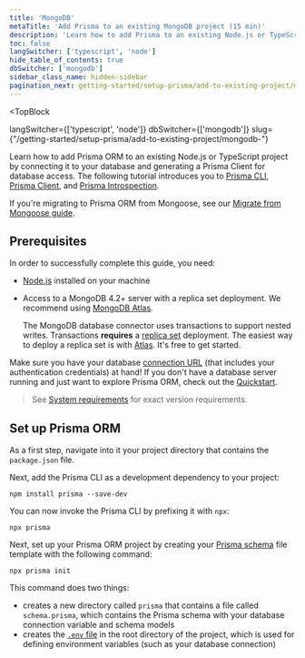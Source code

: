 ```yaml
---
title: 'MongoDB'
metaTitle: 'Add Prisma to an existing MongoDB project (15 min)'
description: 'Learn how to add Prisma to an existing Node.js or TypeScript project by connecting it to your MongoDB database and generating a Prisma Client for database access.'
toc: false
langSwitcher: ['typescript', 'node']
hide_table_of_contents: true
dbSwitcher: ['mongodb']
sidebar_class_name: hidden-sidebar
pagination_next: getting-started/setup-prisma/add-to-existing-project/mongodb/connect-your-database-node-mongodb
---
```


<TopBlock
 
  langSwitcher={['typescript', 'node']}
  dbSwitcher={['mongodb']}
  slug={"/getting-started/setup-prisma/add-to-existing-project/mongodb-"}
>

Learn how to add Prisma ORM to an existing Node.js or TypeScript project by connecting it to your database and generating a Prisma Client for database access. The following tutorial introduces you to [Prisma CLI](/orm/tools/prisma-cli), [Prisma Client](/orm/prisma-client), and [Prisma Introspection](/orm/prisma-schema/introspection).

</TopBlock>

<Admonition type="tip">

If you're migrating to Prisma ORM from Mongoose, see our [Migrate from Mongoose guide](/orm/more/migrating-to-prisma/migrate-from-mongoose).

</Admonition>

## Prerequisites

In order to successfully complete this guide, you need:

- [Node.js](https://nodejs.org/en/) installed on your machine
- Access to a MongoDB 4.2+ server with a replica set deployment. We recommend using [MongoDB Atlas](https://www.mongodb.com/cloud/atlas).

  <Admonition type="warning">

  The MongoDB database connector uses transactions to support nested writes. Transactions **requires** a [replica set](https://docs.mongodb.com/manual/tutorial/deploy-replica-set/) deployment. The easiest way to deploy a replica set is with [Atlas](https://docs.atlas.mongodb.com/getting-started/). It's free to get started.

  </Admonition>

Make sure you have your database [connection URL](/orm/reference/connection-urls) (that includes your authentication credentials) at hand! If you don't have a database server running and just want to explore Prisma ORM, check out the [Quickstart](/getting-started/quickstart).

> See [System requirements](/orm/reference/system-requirements) for exact version requirements.

## Set up Prisma ORM

As a first step, navigate into it your project directory that contains the `package.json` file.

Next, add the Prisma CLI as a development dependency to your project:

```terminal copy
npm install prisma --save-dev
```

You can now invoke the Prisma CLI by prefixing it with `npx`:

```terminal
npx prisma
```

Next, set up your Prisma ORM project by creating your [Prisma schema](/orm/prisma-schema) file template with the following command:

```terminal copy
npx prisma init
```

This command does two things:

- creates a new directory called `prisma` that contains a file called `schema.prisma`, which contains the Prisma schema with your database connection variable and schema models
- creates the [`.env` file](/orm/more/development-environment/environment-variables/env-files) in the root directory of the project, which is used for defining environment variables (such as your database connection)
